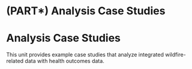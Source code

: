# (PART\*) Analysis Case Studies {-}

# **Analysis Case Studies** {-}

This unit provides example case studies that analyze integrated wildfire-related data with health outcomes data.



